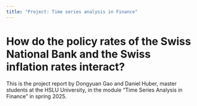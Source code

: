 ```yaml
---
title: "Project: Time series analysis in Finance"
---
```


# How do the policy rates of the Swiss National Bank and the Swiss inflation rates interact?

This is the project report by Dongyuan Gao and Daniel Huber, master students at the HSLU University, in the module "Time Series Analysis in Finance" in spring 2025.
